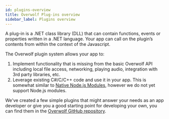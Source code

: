 ```yaml
---
id: plugins-overview
title: Overwolf Plug-ins overview
sidebar_label: Plugins overview
---
```


A plug-in is a .NET class library (DLL) that can contain functions, events or properties written in a .NET language. Your app can call on the plugin’s contents from within the context of the Javascript.

The Overwolf plugin system allows your app to:

1. Implement functionality that is missing from the basic Overwolf API including local file access, networking, playing audio, integration with 3rd party libraries, etc.
2. Leverage existing C#/C/C++ code and use it in your app. This is somewhat similar to [Native Node.js Modules](https://blog.risingstack.com/writing-native-node-js-modules/), however we do not yet support Node.js modules. 

We've created a few simple plugins that might answer your needs as an app developer or give you a good starting point for developing your own, you can find them in the [Overwolf GitHub repository](https://github.com/overwolf/plugins).
